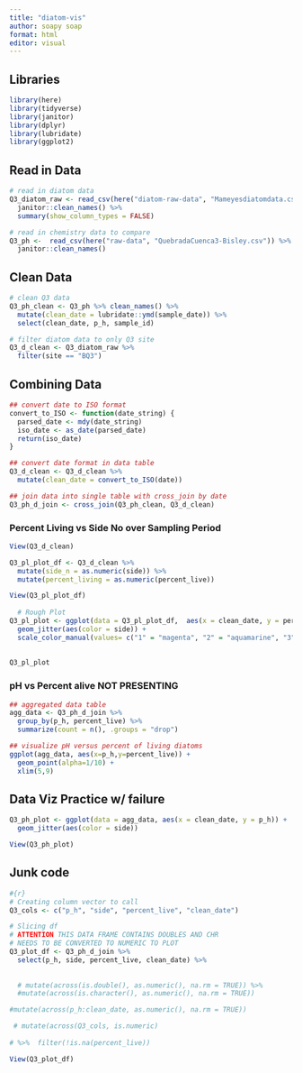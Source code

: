 ```yaml
---
title: "diatom-vis"
author: soapy soap
format: html
editor: visual
---
```


## Libraries

```r
library(here)
library(tidyverse)
library(janitor)
library(dplyr)
library(lubridate)
library(ggplot2)
```

## Read in Data

```r
# read in diatom data
Q3_diatom_raw <- read_csv(here("diatom-raw-data", "Mameyesdiatomdata.csv")) %>% 
  janitor::clean_names() %>% 
  summary(show_column_types = FALSE)

# read in chemistry data to compare
Q3_ph <-  read_csv(here("raw-data", "QuebradaCuenca3-Bisley.csv")) %>% 
  janitor::clean_names()
```

## Clean Data

```r
# clean Q3 data
Q3_ph_clean <- Q3_ph %>% clean_names() %>% 
  mutate(clean_date = lubridate::ymd(sample_date)) %>% 
  select(clean_date, p_h, sample_id)

# filter diatom data to only Q3 site
Q3_d_clean <- Q3_diatom_raw %>% 
  filter(site == "BQ3")
```

## Combining Data

```r
## convert date to ISO format
convert_to_ISO <- function(date_string) {
  parsed_date <- mdy(date_string)
  iso_date <- as_date(parsed_date)
  return(iso_date)
}

## convert date format in data table
Q3_d_clean <- Q3_d_clean %>% 
  mutate(clean_date = convert_to_ISO(date))
```

```r
## join data into single table with cross_join by date
Q3_ph_d_join <- cross_join(Q3_ph_clean, Q3_d_clean)
```

### Percent Living vs Side No over Sampling Period

```r
View(Q3_d_clean)

Q3_pl_plot_df <- Q3_d_clean %>% 
  mutate(side_n = as.numeric(side)) %>% 
  mutate(percent_living = as.numeric(percent_live))

View(Q3_pl_plot_df)  
  
  # Rough Plot
Q3_pl_plot <- ggplot(data = Q3_pl_plot_df,  aes(x = clean_date, y = percent_living)) +
  geom_jitter(aes(color = side)) +
  scale_color_manual(values= c("1" = "magenta", "2" = "aquamarine", "3" = "darkblue"))
             
             
Q3_pl_plot
```

### pH vs Percent alive NOT PRESENTING

```r
## aggregated data table
agg_data <- Q3_ph_d_join %>%
  group_by(p_h, percent_live) %>%
  summarize(count = n(), .groups = "drop")
```

```r
## visualize pH versus percent of living diatoms 
ggplot(agg_data, aes(x=p_h,y=percent_live)) +
  geom_point(alpha=1/10) +
  xlim(5,9) 
```

## Data Viz Practice w/ failure

```r
Q3_ph_plot <- ggplot(data = agg_data, aes(x = clean_date, y = p_h)) +
  geom_jitter(aes(color = side))

View(Q3_ph_plot)
```

## Junk code

```r
#{r}
# Creating column vector to call
Q3_cols <- c("p_h", "side", "percent_live", "clean_date")

# Slicing df
# ATTENTION THIS DATA FRAME CONTAINS DOUBLES AND CHR 
# NEEDS TO BE CONVERTED TO NUMERIC TO PLOT
Q3_plot_df <- Q3_ph_d_join %>% 
  select(p_h, side, percent_live, clean_date) %>%
 
  
  # mutate(across(is.double(), as.numeric(), na.rm = TRUE)) %>% 
  #mutate(across(is.character(), as.numeric(), na.rm = TRUE))

#mutate(across(p_h:clean_date, as.numeric(), na.rm = TRUE))

 # mutate(across(Q3_cols, is.numeric)
  
# %>%  filter(!is.na(percent_live))

View(Q3_plot_df)
```
